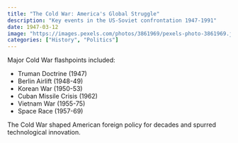 ```yaml
---
title: "The Cold War: America's Global Struggle"
description: "Key events in the US-Soviet confrontation 1947-1991"
date: 1947-03-12
image: "https://images.pexels.com/photos/3861969/pexels-photo-3861969.jpeg"
categories: ["History", "Politics"]
---
```


Major Cold War flashpoints included:

- Truman Doctrine (1947)
- Berlin Airlift (1948-49)
- Korean War (1950-53)
- Cuban Missile Crisis (1962)
- Vietnam War (1955-75)
- Space Race (1957-69)

The Cold War shaped American foreign policy for decades and spurred technological innovation.
